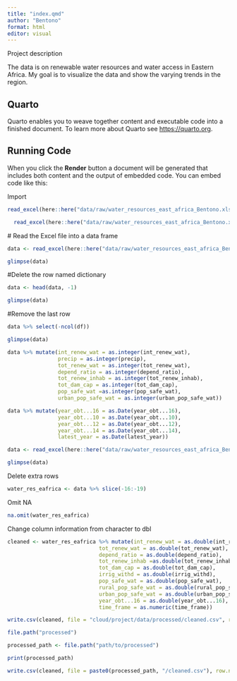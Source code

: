```yaml
---
title: "index.qmd"
author: "Bentono"
format: html
editor: visual
---
```


Project description

The data is on renewable water resources and water access in Eastern Africa. My goal is to visualize the data and show the varying trends in the region.

## Quarto

Quarto enables you to weave together content and executable code into a finished document. To learn more about Quarto see <https://quarto.org>.

## Running Code

When you click the **Render** button a document will be generated that includes both content and the output of embedded code. You can embed code like this:

Import

```r
read_excel(here::here("data/raw/water_resources_east_africa_Bentono.xlsx"))
```

```r
  read_excel(here::here("data/raw/water_resources_east_africa_Bentono.xlsx"))
```

\# Read the Excel file into a data frame

```r
data <- read_excel(here::here("data/raw/water_resources_east_africa_Bentono.xlsx"))
```

```r
glimpse(data)
```

#Delete the row named dictionary

```r
data <- head(data, -1)
```

```r
glimpse(data)
```

#Remove the last row

```r
data %>% select(-ncol(df))
```

```r
glimpse(data)
```

```r
data %>% mutate(int_renew_wat = as.integer(int_renew_wat), 
                precip = as.integer(precip),
                tot_renew_wat = as.integer(tot_renew_wat),
                depend_ratio = as.integer(depend_ratio),
                tot_renew_inhab = as.integer(tot_renew_inhab),
                tot_dam_cap = as.integer(tot_dam_cap),
                pop_safe_wat =as.integer(pop_safe_wat),
                urban_pop_safe_wat = as.integer(urban_pop_safe_wat))
```

```r
data %>% mutate(year_obt...16 = as.Date(year_obt...16),
                year_obt...10 = as.Date(year_obt...10),
                year_obt...12 = as.Date(year_obt...12),
                year_obt...14 = as.Date(year_obt...14),
                latest_year = as.Date(latest_year))
```

```r
data <- read_excel(here::here("data/raw/water_resources_east_africa_Bentono.xlsx"))
```

```r
glimpse(data)
```

Delete extra rows

```r
water_res_eafrica <- data %>% slice(-16:-19)
```

Omit NA

```r
na.omit(water_res_eafrica)
```

Change column information from character to dbl

```r
cleaned <- water_res_eafrica %>% mutate(int_renew_wat = as.double(int_renew_wat),
                             tot_renew_wat = as.double(tot_renew_wat),
                             depend_ratio = as.double(depend_ratio),
                             tot_renew_inhab =as.double(tot_renew_inhab),
                             tot_dam_cap = as.double(tot_dam_cap),
                             irrig_withd = as.double(irrig_withd),
                             pop_safe_wat = as.double(pop_safe_wat),
                             rural_pop_safe_wat = as.double(rural_pop_safe_wat),
                             urban_pop_safe_wat = as.double(urban_pop_safe_wat),
                             year_obt...16 = as.double(year_obt...16),
                             time_frame = as.numeric(time_frame))
```

```r
write.csv(cleaned, file = "cloud/project/data/processed/cleaned.csv", row.names = FALSE)
```

```r
file.path("processed")
```

```r
processed_path <- file.path("path/to/processed")
```

```r
print(processed_path)
```

```r
write.csv(cleaned, file = paste0(processed_path, "/cleaned.csv"), row.names = FALSE)
```
